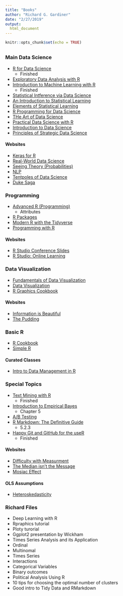 ```yaml
---
title: "Books"
author: "Richard G. Gardiner"
date: "2/27/2019"
output: 
  html_document
---
```


```r
knitr::opts_chunk$set(echo = TRUE)
```

## {.tabset}


### Main Data Science

- [R for Data Science](https://r4ds.had.co.nz/)
    - Finished
- [Exploratory Data Analysis with R](https://leanpub.com/exdata)
- [Introduction to Machine Learning with R](https://lgatto.github.io/IntroMachineLearningWithR/index.html)
    - Finished
    
- [Statistical Intference via Data Science](https://moderndive.com/)
- [An Introduction to Statistical Learning](http://www-bcf.usc.edu/~gareth/ISL/ISLR%20Seventh%20Printing.pdf)
- [Elements of Statistical Learning](https://web.stanford.edu/~hastie/ElemStatLearn/printings/ESLII_print12.pdf)
- [R Programming for Data Science](https://leanpub.com/rprogramming)
- [THe Art of Data Science](https://leanpub.com/artofdatascience)
- [Practical Data Science with R](https://github.com/louisville-rstats/ebooks/blob/master/Practical%20Data%20Science%20with%20R%20-%20Nina%20Zumel%20John%20Mount.pdf)
- [Introduction to Data Science](https://rafalab.github.io/dsbook/)
- [Principles of Strategic Data Science](https://leanpub.com/strategic_data_science/)

#### Websites

- [Keras for R](https://blog.rstudio.com/2017/09/05/keras-for-r/)
- [Real-World Data Science](https://www.slideshare.net/ShirinGlander/realworld-data-science-fraud-detection-customer-churn-predictive-maintenance)
- [Seeing Theory (Probabilities)](https://seeing-theory.brown.edu/basic-probability/index.html)
- [NLP](https://mlwhiz.com/blog/2019/01/17/deeplearning_nlp_preprocess/)
- [Tentpoles of Data Science](https://simplystatistics.org/2019/01/18/the-tentpoles-of-data-science/)
- [Duke Saga](https://simplystatistics.org/2018/04/23/what-can-we-learn-from-data-analysis-failures/)






### Programming

- [Advanced R (Programming)](http://adv-r.had.co.nz/)
    - Attributes

- [R Packages](http://r-pkgs.had.co.nz/) 
- [Modern R with the Tidyverse](https://b-rodrigues.github.io/modern_R/)
- [Programming with R](https://swcarpentry.github.io/r-novice-inflammation/)


#### Websites

- [R Studio Conference Slides](https://blog.rstudio.com/2019/02/06/rstudio-conf-2019-workshops/?utm_content=buffer6f00e&utm_medium=social&utm_source=twitter&utm_campaign=buffer)
- [R Studio: Online Learning](https://www.rstudio.com/online-learning/#shiny)





### Data Visualization

- [Fundamentals of Data Visualization](https://serialmentor.com/dataviz/)
- [Data Visualization](http://socviz.co/index.html#preface)
- [R Graphics Cookbook](http://www.cookbook-r.com/Graphs/)

#### Websites

- [Information is Beautiful](https://informationisbeautiful.net/)
- [The Pudding](https://pudding.cool/)






### Basic R 
- [R Cookbook](http://www.bagualu.net/wordpress/wp-content/uploads/2015/10/R_Cookbook.pdf)
- [Simple R](https://cran.r-project.org/doc/contrib/Verzani-SimpleR.pdf)

#### Curated Classes

- [Intro to Data Management in R](https://cran.r-project.org/doc/contrib/Verzani-SimpleR.pdf)






### Special Topics

- [Text Mining with R](https://www.tidytextmining.com/)
    - Finished
    
- [Introduction to Empirical Bayes](https://gumroad.com/l/empirical-bayes)
    - Chapter 5

- [A/B Testing](https://towardsdatascience.com/data-science-you-need-to-know-a-b-testing-f2f12aff619a)
- [R Markdown: The Definitive Guide](https://bookdown.org/yihui/rmarkdown/)
    - 5.2.3

- [Happy Git and GitHub for the useR](https://happygitwithr.com/)
    - Finished

#### Websites

- [Difficulty with Measurment](https://www.newyorker.com/magazine/2011/02/14/the-order-of-things)
- [The Median isn't the Message](https://people.umass.edu/biep540w/pdf/Stephen%20Jay%20Gould.pdf)
- [Mosiac Effect](https://gcn.com/articles/2014/05/14/fose-mosaic-effect.aspx?m=1)

#### OLS Assumptions

- [Heteroskedasticity](https://datascienceplus.com/how-to-detect-heteroscedasticity-and-rectify-it/)






### Richard Files

- Deep Learning with R
- Rpraphics tutorial
- Ploty turorial
- Ggplot2 presentation by Wickham
- Times Series Analysis and its Application
- Ordinal
- Multinomal
- Times Series
- Interactions
- Categorical Variables
- Binary outcomes
- Political Analysis Using R
- 10 tips for choosing the optimal number of clusters
-	Good intro to Tidy Data and RMarkdown



